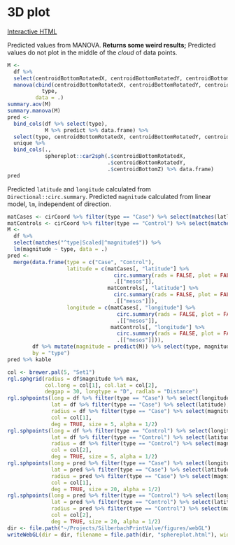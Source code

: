 # 3D plot

[Interactive HTML](../figures/webGL/sphereplot.html)

Predicted values from MANOVA.
**Returns some weird results;**
Predicted values do not plot in the middle of the *cloud* of data points.

```r
M <-
  df %>% 
  select(centroidBottomRotatedX, centroidBottomRotatedY, centroidBottomZ, type, orifice_area) %>% 
  manova(cbind(centroidBottomRotatedX, centroidBottomRotatedY, centroidBottomZ) ~ 
           type,
         data = .)
summary.aov(M)
summary.manova(M)
pred <- 
  bind_cols(df %>% select(type), 
            M %>% predict %>% data.frame) %>% 
  select(type, centroidBottomRotatedX, centroidBottomRotatedY, centroidBottomZ) %>% 
  unique %>%
  bind_cols(., 
            sphereplot::car2sph(.$centroidBottomRotatedX, 
                                .$centroidBottomRotatedY, 
                                .$centroidBottomZ) %>% data.frame)
pred
```

Predicted `latitude` and `longitude` calculated from `Directional::circ.summary`.
Predicted `magnitude` calculated from linear model, `lm`, independent of direction.

```r
matCases <- cirCoord %>% filter(type == "Case") %>% select(matches(latlon)) %>% as.matrix
matControls <- cirCoord %>% filter(type == "Control") %>% select(matches(latlon)) %>% as.matrix
M <- 
  df %>%
  select(matches("^type|Scaled|^magnitude$")) %>% 
  lm(magnitude ~ type, data = .)
pred <-
  merge(data.frame(type = c("Case", "Control"),
                   latitude = c(matCases[, "latitude"] %>%
                                  circ.summary(rads = FALSE, plot = FALSE) %>%
                                  .[["mesos"]],
                                matControls[, "latitude"] %>%
                                  circ.summary(rads = FALSE, plot = FALSE) %>%
                                  .[["mesos"]]),
                   longitude = c(matCases[, "longitude"] %>%
                                   circ.summary(rads = FALSE, plot = FALSE) %>%
                                   .[["mesos"]],
                                 matControls[, "longitude"] %>%
                                   circ.summary(rads = FALSE, plot = FALSE) %>%
                                   .[["mesos"]])),
        df %>% mutate(magnitude = predict(M)) %>% select(type, magnitude) %>% unique,
        by = "type")
pred %>% kable
```

```r
col <- brewer.pal(5, "Set1")
rgl.sphgrid(radius = df$magnitude %>% max,
            col.long = col[1], col.lat = col[2],
            deggap = 30, longtype = "D", radlab = "Distance")
rgl.sphpoints(long = df %>% filter(type == "Case") %>% select(longitude),
              lat = df %>% filter(type == "Case") %>% select(latitude),
              radius = df %>% filter(type == "Case") %>% select(magnitude),
              col = col[1],
              deg = TRUE, size = 5, alpha = 1/2)
rgl.sphpoints(long = df %>% filter(type == "Control") %>% select(longitude),
              lat = df %>% filter(type == "Control") %>% select(latitude),
              radius = df %>% filter(type == "Control") %>% select(magnitude),
              col = col[2],
              deg = TRUE, size = 5, alpha = 1/2)
rgl.sphpoints(long = pred %>% filter(type == "Case") %>% select(longitude),
              lat = pred %>% filter(type == "Case") %>% select(latitude),
              radius = pred %>% filter(type == "Case") %>% select(magnitude),
              col = col[1],
              deg = TRUE, size = 20, alpha = 1/2)
rgl.sphpoints(long = pred %>% filter(type == "Control") %>% select(longitude),
              lat = pred %>% filter(type == "Control") %>% select(latitude),
              radius = pred %>% filter(type == "Control") %>% select(magnitude),
              col = col[2],
              deg = TRUE, size = 20, alpha = 1/2)
dir <- file.path("~/Projects/SilberbachPrintValve/figures/webGL")
writeWebGL(dir = dir, filename = file.path(dir, "sphereplot.html"), width = 1080)
```
